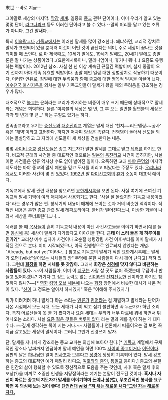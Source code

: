 末世
--바로 지금--

그야말로 세상의 마지막. [[막장]] [[세계]]. 일종의 [[종교]] 관련 단어이나, 이미 우리가 알고 있는 몇몇 단어, [[라그나뢰크]] 등도 이러한 단어라고 볼 수 있다.--말의 머리를 달고 있는 조류가 아니다. 그건 말'''새'''다.--

특히 [[이슬람교]]나 [[기독교]]에서는 이러한 말세를 많이 강조한다. 왜냐하면, 교리적 장치로 말세가 표현되어 있을 뿐더러 이것이 어떤 것이 끝난다는 의미, 주로 세상이 끝나는 것을 의미할 때 쓰인다. 로 마 제국때도, 10세기 말에도, 19세기 말에도, 20세기 말에도 종말론은 잘 나가는 상품이었다..(요한계시록이니, 밀레니엄이니, 휴거니 뭐니..) 요즘도 유행하는 떡밥이다. 2012년 참조. 사실 천 년 이상 계속된 끈질긴 떡밥이며, 실제 종말이 오기 전까지 아마 계속 유효할 떡밥이다. 종말 예언 일람 대한 징벌장치로 작용하기 때문이다. 이러한 연유로, 징벌에 대한 두려움과 함께 종교에 대한 맹목적 믿음을 이끌어 낸다. [[예수천국 불신지옥]]을 외치는 일부 기독교인들이 말세가 왔을 때의 두려움을 강조하는 경우가 많다.

대조적으로 [[불교]]는 윤회라는 교리가 차지하는 비중이 매우 크기 때문에 상대적으로 말세라는 개념은 희박하다. 물론 '미륵불의 세상은 몇 년, 그 후 오는 일면불 월면불의 세상은 각각 몇 년과 몇 년...' 하는 구절도 있기는 하다.

민족종교라고 우기는 [[증산도]]와 [[대순진리교]] 계열은 말세 대신 '천지~~리모델링~~공사' 혹은 '개벽'이라고 표현한다. 하지만 어차피 양상은 똑같다. 전염병이 돌아서 신도들 외에는 몰살당하고 그 자리에 신도들이 새 세상을 건설한다는 내용.

몇몇 [[사이비 종교]] [[광신도]]들은 종교 지도자가 말한 말세를 그대로 믿고 [[테러]]를 하기도 한다. 비교적 근래의 사건들 중 대표적인 것으로는 [[일본]]의 [[옴진리교]] 사건이 꼽히지만, 사실 이런 사건들은 인류 역사상 수도 없이 벌어진 일이다. 오죽하면 고대 [[마야 문명]]의 마지막 지도자는 마야 종교의 말세 예언을 믿고 도시를 버리고 떠났다는 주장도 있다. [[우리나라]]에서도 이러한 사건이 몇 번 있었다. [[1992년]] 말 [[다미선교회]]의 [[휴거]] 소동이 대표적 예이다.

기독교에서 말세 관련 내용을 찾으려면 [[요한계시록]]을 보면 된다. 사실 여기에 쓰여진 기독교적 말세 기믹이 여러 매체에서 사용되기도 한다. '사실 잘 몰랐지만 기독교 내용이었다' 라는 경우가 많은 편. 창세기의 내용이 매체에 쓰이는 것과 거의 비슷한 맥락이다. 적혀진 내용은 흔한 종교 관련 말세 레파토리이다. 불비가 떨어진다느니, 이상한 괴물이 나와서 세상을 무너트린다느니...

예배를 볼 때 [[목사]]들이 흔히 기독교적 내용이 아닌 사건사고들을 이야기 하면서(예를 들면 [[동성애]] 등) 세상이 말세가 다가왔다고 이야기들 한다. '''근데 이 소리 들은 게 하루이틀인가?'''[* 교리상 예수 십자가 사건이나 오순절 성령강림 사건 이후부터를 이미 말세가 시작된 것으로 본다. 이미 시작되었으나, 아직 진행형으로 완료되지 않았다는 개념. "Already, but not yet"이라나...]
참고로 기독교의 말세가 적힌 요한계시록에는 말세가 오면 [wiki:"살아있는 시체들의 밤" 무덤에 묻힌 사람들이 다시 깨어 난다고] 적혀 있다. 그런데 '''[[화장]]을 하면 시체를 못 찾잖아.''' 그래서 '''화장은 [[성경]]에 맞지 않다고 비판하는 사람들이 있다.''' ~~이 사람들아, 이미 이 [[지구]]는 사람 살 곳도 없어 죽겠는데 무덤이나 만들고 있어야겠냐? 거기다 그 정도 능력도 없는 [[신]]이라면 [[전지전능]]한 신이라고 하기도 참 뭣하지 않나?~~[* [[영화]] [[킹덤 오브 헤븐]]에 나오는 [[화장]] 장면에서 비슷한 대사가 나온 적이 있다. "[[신]]이 그 정도는 알아서 하시겠지" 혹은 "이해해 주시겠지."]

뭐가 이러저러 하니 말세다 하는 소리는 [[인류]]가 [[언어]]라는 걸 개발하고 말세라는 단어가 나온 시점에서 모든 시대, 모든 세대가 나이 먹고 심기 불편하면 꼭 누군가가 하던 소리다. 특히 어르신들이 못 볼 거 봤다거나 요즘 세대는 우리와 너무 다르네 뭐네 하면서 튀어나오는 소리다. 사실 [[요즘 젊은 것들은 버릇이 없다]] 라는 말과 궤를 같이 하는 게 대다수다. ~~깊게 생각하는 쪽이 지는 거다.~~ 사람들이나 언론에서 떠들어오는 걸 보면 꼭 지금 살고있는 세상이 말세이다. 그러니 그딴거 신경쓰지 말자.

단, 말세를 지나치게 강조하는 종교 교파는 의심해 보아야 한다.[* [[기독교]] 계열에서 구체적인 장소나 날짜까지 언급하며 말세 예언을 하면 100% [[사이비 종교]]이거나 [[이단]]이다. 심판의 날은 [[하나님]]만 알며 [[천사]]조차 모른다고 [[성경]]에 당당히 기록되어 있다. 말세 강조하는 종교의 대표적인 예가 패밀리 라디오, [[여호와의 증인]], [[통일교]] 등이다.] 종교의 본질은 인간의 삶이 행복할 수 있도록 정신적으로 도움을 주는 것인데, 사후 혹은 말세 후의 포상(?)을 미끼로 소중한 인생을 저당잡히라는 얘기는 본말이 전도된 것이다. '''혹시나 자신이 따르는 종교의 지도자가 말세를 이야기하며 [[돈]]이나 [[성]](性), 무조건적인 봉사를 요구하면 꼭 의심해 보는 것이 좋다! [[단언컨대]] [[wiki:"저 새는 해로운 새다"그런 자는 해로운 자다.]]'''

